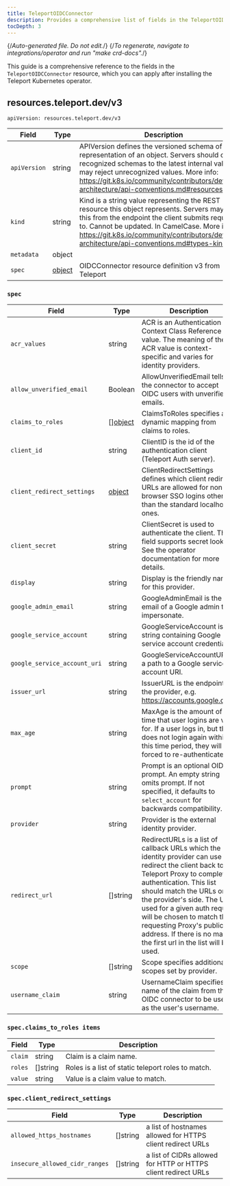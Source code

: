 ```yaml
---
title: TeleportOIDCConnector
description: Provides a comprehensive list of fields in the TeleportOIDCConnector resource available through the Teleport Kubernetes operator
tocDepth: 3
---
```


{/*Auto-generated file. Do not edit.*/}
{/*To regenerate, navigate to integrations/operator and run "make crd-docs".*/}

This guide is a comprehensive reference to the fields in the `TeleportOIDCConnector`
resource, which you can apply after installing the Teleport Kubernetes operator.


## resources.teleport.dev/v3

`apiVersion: resources.teleport.dev/v3`

|Field|Type|Description|
|---|---|---|
|`apiVersion`|string|APIVersion defines the versioned schema of this representation of an object. Servers should convert recognized schemas to the latest internal value, and may reject unrecognized values. More info: https://git.k8s.io/community/contributors/devel/sig-architecture/api-conventions.md#resources|
|`kind`|string|Kind is a string value representing the REST resource this object represents. Servers may infer this from the endpoint the client submits requests to. Cannot be updated. In CamelCase. More info: https://git.k8s.io/community/contributors/devel/sig-architecture/api-conventions.md#types-kinds|
|`metadata`|object||
|`spec`|[object](#spec)|OIDCConnector resource definition v3 from Teleport|

### `spec`

|Field|Type|Description|
|---|---|---|
|`acr_values`|string|ACR is an Authentication Context Class Reference value. The meaning of the ACR value is context-specific and varies for identity providers.|
|`allow_unverified_email`|Boolean|AllowUnverifiedEmail tells the connector to accept OIDC users with unverified emails.|
|`claims_to_roles`|[][object](#specclaims_to_roles-items)|ClaimsToRoles specifies a dynamic mapping from claims to roles.|
|`client_id`|string|ClientID is the id of the authentication client (Teleport Auth server).|
|`client_redirect_settings`|[object](#specclient_redirect_settings)|ClientRedirectSettings defines which client redirect URLs are allowed for non-browser SSO logins other than the standard localhost ones.|
|`client_secret`|string|ClientSecret is used to authenticate the client. This field supports secret lookup. See the operator documentation for more details.|
|`display`|string|Display is the friendly name for this provider.|
|`google_admin_email`|string|GoogleAdminEmail is the email of a Google admin to impersonate.|
|`google_service_account`|string|GoogleServiceAccount is a string containing Google service account credentials.|
|`google_service_account_uri`|string|GoogleServiceAccountURI is a path to a Google service account URI.|
|`issuer_url`|string|IssuerURL is the endpoint of the provider, e.g. https://accounts.google.com.|
|`max_age`|string|MaxAge is the amount of time that user logins are valid for. If a user logs in, but then does not login again within this time period, they will be forced to re-authenticate.|
|`prompt`|string|Prompt is an optional OIDC prompt. An empty string omits prompt. If not specified, it defaults to `select_account` for backwards compatibility.|
|`provider`|string|Provider is the external identity provider.|
|`redirect_url`|[]string|RedirectURLs is a list of callback URLs which the identity provider can use to redirect the client back to the Teleport Proxy to complete authentication. This list should match the URLs on the provider's side. The URL used for a given auth request will be chosen to match the requesting Proxy's public address. If there is no match, the first url in the list will be used.|
|`scope`|[]string|Scope specifies additional scopes set by provider.|
|`username_claim`|string|UsernameClaim specifies the name of the claim from the OIDC connector to be used as the user's username.|

### `spec.claims_to_roles items`

|Field|Type|Description|
|---|---|---|
|`claim`|string|Claim is a claim name.|
|`roles`|[]string|Roles is a list of static teleport roles to match.|
|`value`|string|Value is a claim value to match.|

### `spec.client_redirect_settings`

|Field|Type|Description|
|---|---|---|
|`allowed_https_hostnames`|[]string|a list of hostnames allowed for HTTPS client redirect URLs|
|`insecure_allowed_cidr_ranges`|[]string|a list of CIDRs allowed for HTTP or HTTPS client redirect URLs|

